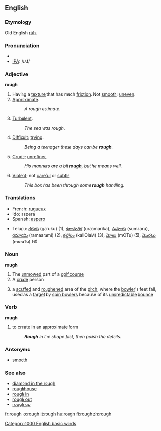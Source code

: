 ==English==

===Etymology===
Old English [[ruh|rūh]].

===Pronunciation===
*{{audio|en-us-rough.ogg|Audio (US)}}
*[[IPA]]: /ɹʌf/

===Adjective===
'''rough'''
# Having a [[texture]] that has much [[friction]].  Not [[smooth]]; [[uneven]].
# [[approximate|Approximate]]. 
#: ''A rough estimate''.
# [[turbulent|Turbulent]]. 
#: ''The sea was rough''.
# [[difficult|Difficult]]; [[trying]].
#: ''Being a teenager these days can be '''rough'''.''
# [[crude|Crude]]; [[unrefined]]
#: ''His manners are a bit '''rough''', but he means well.''
# [[violent|Violent]]; not [[careful]] or [[subtle]]
#: ''This box has been through some '''rough''' handling.''

===Translations===
{{top}}
* French: [[rugueux]]
* [[Ido]]: [[aspera]]
* Spanish: [[aspero]]
{{mid}}
*Telugu: [[గరుకు]] (garuku) (1), [[ఉరామరిక]] (uraamarika), [[సుమారు]] (sumaaru), [[రమారమి]] (ramaarami) (2), [[కల్లోలం]] (kallOlaM) (3),  [[మోటు]] (mOTu) (5), [[మొరటు]] (moraTu) (6)
{{bottom}}

===Noun===
'''rough'''
#The [[unmowed]] part of a [[golf course]]
#A [[crude]] person
#{{cricket}} a [[scuffed]] and [[roughened]] area of the [[pitch]], where the [[bowler]]'s feet fall, used as a [[target]] by [[spin bowler]]s because of its [[unpredictable]] [[bounce]]

===Verb===
'''rough'''
# to create in an approximate form
#:'''''Rough''' in the shape first, then polish the details.''

===Antonyms===
*[[smooth]]

===See also===
*[[diamond in the rough]]
*[[roughhouse]]
*[[rough in]]
*[[rough out]]
*[[rough up]]

[[Category:1000 English basic words]]

[[fr:rough]]
[[io:rough]]
[[it:rough]]
[[hu:rough]]
[[fi:rough]]
[[zh:rough]]